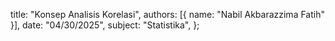   title: "Konsep Analisis Korelasi",
  authors: [{ name: "Nabil Akbarazzima Fatih" }],
  date: "04/30/2025",
  subject: "Statistika",
};

